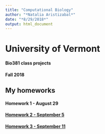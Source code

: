 ```yaml
---
title: "Computational Biology"
author: "*Natalia Aristizabal*"
date: "*8/29/2018*"
output: html_document
---
```


# University of Vermont

#### Bio381 class projects
#### Fall 2018

## My homeworks 


####  Homework 1 - August 29

#### [Homework 2 - September 5](hw2_attempt2.html)

#### [Homework 3 - September 11](markdown_beamer_presentations_hw3.pdf)
